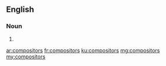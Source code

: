 ==English==

===Noun===
{{head|en|plural}}

# {{plural of|compositor|lang=en}}

[[ar:compositors]]
[[fr:compositors]]
[[ku:compositors]]
[[mg:compositors]]
[[my:compositors]]